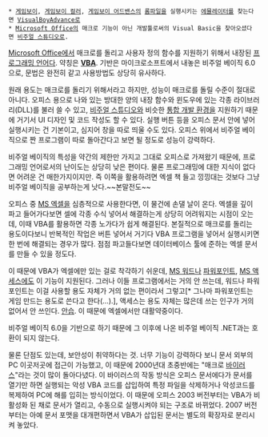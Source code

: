 * [[게임보이]], [[게임보이 컬러]], [[게임보이 어드밴스]]의 [[롬파일]]을 실행시키는 [[에뮬레이터]]를 찾는다면 [[VisualBoyAdvance]]로
 * [[Microsoft Office]]의 매크로 기능이 아닌 개발툴로써의 Visual Basic을 찾아오셨다면 [[비주얼 스튜디오]]로.

[[Microsoft Office]]에서 매크로를 돌리고 사용자 정의 함수를 지원하기 위해서 내장된 [[프로그래밍 언어]]다. 약칭은 '''[[VBA]]'''. 기반은 마이크로소프트에서 내놓은 비주얼 베이직 6.0으로, 문법은 완전히 같고 사용방법도 상당히 유사하다.

원래 용도는 매크로를 돌리기 위해서라고 하지만, 성능이 매크로를 돌릴 수준이 절대로 아니다. 오피스 용으로 나와 있는 방대한 양의 내장 함수와 윈도우에 있는 각종 라이브러리(DLL)를 불러 쓸 수 있고, [[비주얼 스튜디오]]와 비슷한 [[통합 개발 환경]]을 지원하기 때문에 거기서 UI 디자인 및 코드 작성도 할 수 있다. 실행 버튼 등을 오피스 문서 안에 넣어 실행시키는 건 기본이고, 심지어 창을 따로 띄울 수도 있다. 오피스 위에서 비주얼 베이직으로 짠 프로그램이 따로 돌아간다고 보면 될 정도로 성능이 강력하다. 

비주얼 베이직의 특성을 약간의 제한만 가지고 그대로 오피스로 가져왔기 때문에, 프로그래밍 언어로서의 난이도는 상당히 낮은 편이다. 물론 프로그래밍에 대한 지식이 없다면 어려운 건 매한가지이지만. 즉 이쪽을 활용하려면 엑셀 책 들고 낑낑대는 것보다 그냥 비주얼 베이직을 공부하는게 낫다.~~본말전도~~

오피스 중 [[MS 엑셀]]을 심층적으로 사용한다면, 이 물건에 손댈 날이 온다. 엑셀을 깊이 파고 들어가다보면 셀에 각종 수식 넣어서 해결하는게 상당히 어려워지는 시점이 오는데, 이때 VBA를 활용하면 각종 노가다가 쉽게 해결된다. 본질적으로 매크로를 돌리는 용도이다보니 반복적인 작업은 버튼 넣어서 거기다 VBA 프로그램을 넣어서 실행시키면 한 번에 해결되는 경우가 많다. 점점 파고들다보면 데이터베이스 툴에 준하는 엑셀 문서를 만들 수 있을 정도다. 

이 때문에 VBA가 엑셀에만 있는 걸로 착각하기 쉬운데, [[MS 워드]]나 [[파워포인트]], [[MS 액세스]]에도 이 기능이 지원된다. 그러나 이들 프로그램에서는 거의 안 쓰는데, 워드나 파워포인트는 이걸 사용할 용도 자체가 거의 없는 편이라서 그렇고[* 그나마 파워포인트는 게임 만드는 용도로 쓴다고 한다(...).], 액세스는 용도 자체는 많은데 쓰는 인구가 거의 없어서 안 쓰인다. [[안습]]. 이 때문에 엑셀에서만 대활약중이다. 

비주얼 베이직 6.0을 기반으로 하기 때문에 그 이후에 나온 비주얼 베이직 .NET과는 호환이 되지 않는다. 

물론 단점도 있는데, 보안성이 취약하다는 것. 너무 기능이 강력하다 보니 문서 외부의 PC 이곳저곳에 접근이 가능했고, 이 때문에 2000년대 초중반에는 "매크로 [[바이러스]]"라는 것이 많이 돌아다녔다. 이 바이러스의 작동 방식은 오피스 문서에다가 문서를 열기만 하면 실행되는 악성 VBA 코드를 삽입하여 특정 파일을 삭제하거나 악성코드를 복제하여 PC에 해를 입히는 방식이었다. 이 때문에 오피스 2003 버전부터는 VBA가 비활성화 된 채로 문서가 열리고, 수동으로 실행시켜야 되는 구조로 바뀌었다. 2007 버전부터는 아예 문서 포맷을 대개편하면서 VBA가 삽입된 문서는 별도의 확장자로 분리시켜 놓았다.
